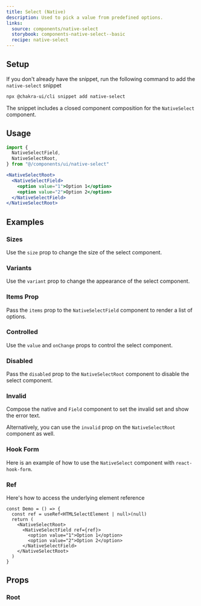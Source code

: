 ```yaml
---
title: Select (Native)
description: Used to pick a value from predefined options.
links:
  source: components/native-select
  storybook: components-native-select--basic
  recipe: native-select
---
```


<ExampleTabs name="native-select-basic" />

## Setup

If you don't already have the snippet, run the following command to add the
`native-select` snippet

```sh
npx @chakra-ui/cli snippet add native-select
```

The snippet includes a closed component composition for the `NativeSelect`
component.

## Usage

```jsx
import {
  NativeSelectField,
  NativeSelectRoot,
} from "@/components/ui/native-select"
```

```jsx
<NativeSelectRoot>
  <NativeSelectField>
    <option value="1">Option 1</option>
    <option value="2">Option 2</option>
  </NativeSelectField>
</NativeSelectRoot>
```

## Examples

### Sizes

Use the `size` prop to change the size of the select component.

<ExampleTabs name="native-select-with-sizes" />

### Variants

Use the `variant` prop to change the appearance of the select component.

<ExampleTabs name="native-select-with-variants" />

### Items Prop

Pass the `items` prop to the `NativeSelectField` component to render a list of
options.

<ExampleTabs name="native-select-with-items" />

### Controlled

Use the `value` and `onChange` props to control the select component.

<ExampleTabs name="native-select-controlled" />

### Disabled

Pass the `disabled` prop to the `NativeSelectRoot` component to disable the
select component.

<ExampleTabs name="native-select-with-disabled" />

### Invalid

Compose the native and `Field` component to set the invalid set and show the
error text.

<ExampleTabs name="native-select-with-invalid" />

Alternatively, you can use the `invalid` prop on the `NativeSelectRoot`
component as well.

<ExampleTabs name="native-select-with-invalid-root" />

### Hook Form

Here is an example of how to use the `NativeSelect` component with
`react-hook-form`.

<ExampleTabs name="native-select-with-hook-form" />

### Ref

Here's how to access the underlying element reference

```tsx
const Demo = () => {
  const ref = useRef<HTMLSelectElement | null>(null)
  return (
    <NativeSelectRoot>
      <NativeSelectField ref={ref}>
        <option value="1">Option 1</option>
        <option value="2">Option 2</option>
      </NativeSelectField>
    </NativeSelectRoot>
  )
}
```

## Props

### Root

<PropTable component="NativeSelect" part="Root" />

